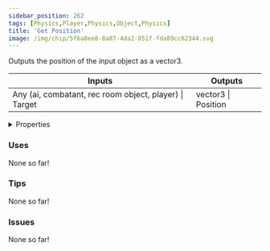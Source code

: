```yaml
---
sidebar_position: 262
tags: [Physics,Player,Physics,Object,Physics]
title: 'Get Position'
image: /img/chip/5f6a8ee8-8a87-4da2-851f-fda89cc62344.svg
---
```


Outputs the position of the input object as a vector3.



<IChip uuid="5f6a8ee8-8a87-4da2-851f-fda89cc62344"/>

<table><thead><tr><th>Inputs</th><th>Outputs</th></tr></thead><tbody><tr><td>Any (ai, combatant, rec room object, player) | Target</td><td>vector3 | Position</td></tr></tbody></table>

<details>
  <summary>Properties</summary>
  <div>
    <div>
    <table>
      <tbody>
        <tr>
          <td>Is beta required?</td>
          <td>No</td>
        </tr>
        <tr>
          <td>Is chip a trolling risk?</td>
          <td>No</td>
        </tr>
        <tr>
          <td>Is chip a role assignment risk?</td>
          <td>No</td>
        </tr>
        <tr>
          <td>Chip UUID</td>
          <td>5f6a8ee8-8a87-4da2-851f-fda89cc62344</td>
        </tr>
        <tr>
          <td>Room availability</td>
          <td>Available everywhere</td>
        </tr>
      </tbody>
    </table>
    </div>
  </div>
</details>

### Uses

None so far!

### Tips

None so far!

### Issues

None so far!